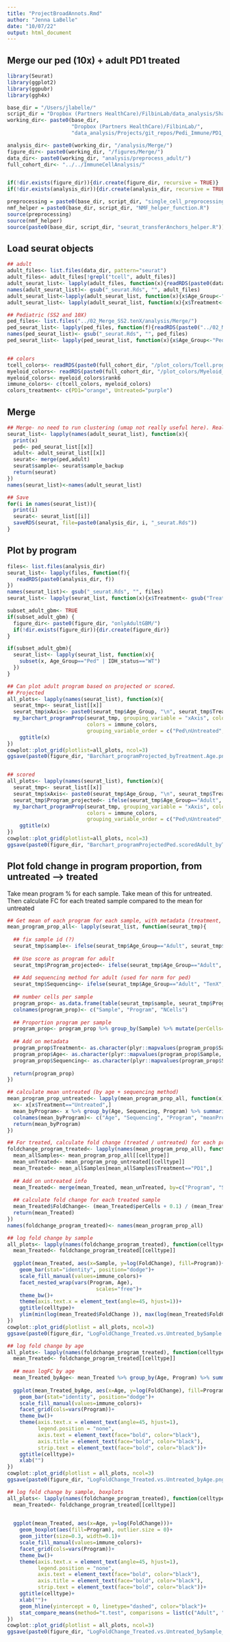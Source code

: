 ```yaml
---
title: "ProjectBroadAnnots.Rmd"
author: "Jenna LaBelle"
date: "10/07/22"
output: html_document
---
```


## Merge our ped (10x) + adult PD1 treated 

```r
library(Seurat) 
library(ggplot2)
library(ggpubr)
library(ggh4x)

base_dir = "/Users/jlabelle/"
script_dir = "Dropbox (Partners HealthCare)/FilbinLab/data_analysis/Shared/Scripts/"
working_dir<- paste0(base_dir, 
                     "Dropbox (Partners HealthCare)/FilbinLab/",
                     "data_analysis/Projects/git_repos/Pedi_Immune/PD1_Treat/03_comparisonToAdult/")

analysis_dir<- paste0(working_dir, "/analysis/Merge/")
figure_dir<- paste0(working_dir, "/figures/Merge/")
data_dir<- paste0(working_dir, "analysis/preprocess_adult/")
full_cohort_dir<- "../../ImmuneCellAnalysis/"


if(!dir.exists(figure_dir)){dir.create(figure_dir, recursive = TRUE)}
if(!dir.exists(analysis_dir)){dir.create(analysis_dir, recursive = TRUE)}

preprocessing = paste0(base_dir, script_dir, "single_cell_preprocessing_helper_functions.R")
nmf_helper = paste0(base_dir, script_dir, "NMF_helper_function.R")
source(preprocessing)
source(nmf_helper)
source(paste0(base_dir, script_dir, "seurat_transferAnchors_helper.R"))

```

## Load seurat objects
```r
## adult
adult_files<- list.files(data_dir, pattern="seurat")
adult_files<- adult_files[!grepl("tcell", adult_files)]
adult_seurat_list<- lapply(adult_files, function(x){readRDS(paste0(data_dir, x))})
names(adult_seurat_list)<- gsub("_seurat.Rds", "", adult_files)
adult_seurat_list<-lapply(adult_seurat_list, function(x){x$Age_Group<-"Adult"; return(x)})
adult_seurat_list<- lapply(adult_seurat_list, function(x){x$Treatment<- gsub("Treated", "PD1", x$Treatment); return(x)})

## Pediatric (SS2 and 10X)
ped_files<- list.files("../02_Merge_SS2.tenX/analysis/Merge/")
ped_seurat_list<- lapply(ped_files, function(f){readRDS(paste0("../02_Merge_SS2.tenX/analysis/Merge/", f))})
names(ped_seurat_list)<- gsub("_seurat.Rds", "", ped_files)
ped_seurat_list<- lapply(ped_seurat_list, function(x){x$Age_Group<-"Ped"; return(x)})


## colors
tcell_colors<- readRDS(paste0(full_cohort_dir, "/plot_colors/Tcell.programs_rank8sharedByunion_reAnnot.Rds"))
myeloid_colors<- readRDS(paste0(full_cohort_dir, "/plot_colors/Myeloid_program_colors.Rds"))
myeloid_colors<- myeloid_colors$rank6
immune_colors<- c(tcell_colors, myeloid_colors)
colors_treatment<- c(PD1="orange", Untreated="purple")

```

## Merge

```r
## Merge- no need to run clustering (umap not really useful here). Really just merging for barchart/heatmap purposes
seurat_list<- lapply(names(adult_seurat_list), function(x){
  print(x)
  ped<- ped_seurat_list[[x]]
  adult<- adult_seurat_list[[x]]
  seurat<- merge(ped,adult)
  seurat$sample<- seurat$sample_backup
  return(seurat)
})
names(seurat_list)<-names(adult_seurat_list)

## Save
for(i in names(seurat_list)){
  print(i)
  seurat<- seurat_list[[i]]
  saveRDS(seurat, file=paste0(analysis_dir, i, "_seurat.Rds"))
}
```


## Plot by program
```r
files<- list.files(analysis_dir)
seurat_list<- lapply(files, function(f){
   readRDS(paste0(analysis_dir, f))
})
names(seurat_list)<- gsub("_seurat.Rds", "", files)
seurat_list<- lapply(seurat_list, function(x){x$Treatment<- gsub("Treated", "PD1", x$Treatment); return(x)})

subset_adult_gbm<- TRUE
if(subset_adult_gbm) {
  figure_dir<- paste0(figure_dir, "onlyAdultGBM/")
  if(!dir.exists(figure_dir)){dir.create(figure_dir)}
}

if(subset_adult_gbm){
  seurat_list<- lapply(seurat_list, function(x){
    subset(x, Age_Group=="Ped" | IDH_status=="WT")
  })
}

## Can plot adult program based on projected or scored.
## Projected
all_plots<- lapply(names(seurat_list), function(x){
  seurat_tmp<- seurat_list[[x]]
  seurat_tmp$xAxis<- paste0(seurat_tmp$Age_Group, "\n", seurat_tmp$Treatment)
  my_barchart_programProp(seurat_tmp, grouping_variable = "xAxis", coloring_variable = "Program_projected",
                          colors = immune_colors, 
                          grouping_variable_order = c("Ped\nUntreated", "Ped\nPD1", "Adult\nUntreated", "Adult\nPD1"))+
    ggtitle(x)
})
cowplot::plot_grid(plotlist=all_plots, ncol=3)
ggsave(paste0(figure_dir, "Barchart_programProjected_byTreatment.Age.png"), width=13, height=3)


## scored
all_plots<- lapply(names(seurat_list), function(x){
  seurat_tmp<- seurat_list[[x]]
  seurat_tmp$xAxis<- paste0(seurat_tmp$Age_Group, "\n", seurat_tmp$Treatment)
  seurat_tmp$Program_projected<- ifelse(seurat_tmp$Age_Group=="Adult", seurat_tmp$MaxScoringProgram, seurat_tmp$Program_projected)
  my_barchart_programProp(seurat_tmp, grouping_variable = "xAxis", coloring_variable = "Program_projected",
                          colors = immune_colors, 
                          grouping_variable_order = c("Ped\nUntreated", "Ped\nPD1", "Adult\nUntreated", "Adult\nPD1"))+
    ggtitle(x)
})
cowplot::plot_grid(plotlist=all_plots, ncol=3)
ggsave(paste0(figure_dir, "Barchart_programProjectedPed.scoredAdult_byTreatment.Age.png"), width=13, height=3)
```

## Plot fold change in program proportion, from untreated --> treated
Take mean program % for each sample. Take mean of this for untreated. Then calculate FC for each treated sample compared to the mean for untreated
```r
## Get mean of each program for each sample, with metadata (treatment, sequencing)
mean_program_prop_all<- lapply(seurat_list, function(seurat_tmp){
  
  ## fix sample id (?)
  seurat_tmp$sample<- ifelse(seurat_tmp$Age_Group=="Adult", seurat_tmp$ID, seurat_tmp$sample)
  
  ## Use score as program for adult
  seurat_tmp$Program_projected<- ifelse(seurat_tmp$Age_Group=="Adult", seurat_tmp$MaxScoringProgram, seurat_tmp$Program_projected)
  
  ## Add sequencing method for adult (used for norm for ped)
  seurat_tmp$Sequencing<- ifelse(seurat_tmp$Age_Group=="Adult", "TenX", seurat_tmp$Sequencing)
  
  ## number cells per sample
  program_prop<- as.data.frame(table(seurat_tmp$sample, seurat_tmp$Program_projected))
  colnames(program_prop)<- c("Sample", "Program", "NCells")
  
  ## Proportion program per sample
  program_prop<- program_prop %>% group_by(Sample) %>% mutate(perCells=NCells/sum(NCells)) %>% as.data.frame()
  
  ## Add on metadata
  program_prop$Treatment<- as.character(plyr::mapvalues(program_prop$Sample, seurat_tmp$sample, seurat_tmp$Treatment, warn_missing = FALSE))
  program_prop$Age<- as.character(plyr::mapvalues(program_prop$Sample, seurat_tmp$sample, seurat_tmp$Age_Group, warn_missing = FALSE))
  program_prop$Sequencing<- as.character(plyr::mapvalues(program_prop$Sample, seurat_tmp$sample, seurat_tmp$Sequencing, warn_missing = FALSE))
  
  return(program_prop)
})

## calculate mean untreated (by age + sequencing method)
mean_program_prop_untreated<- lapply(mean_program_prop_all, function(x){
  x<- x[x$Treatment=="Untreated",]
  mean_byProgram<- x %>% group_by(Age, Sequencing, Program) %>% summarise(meanProgram=mean(perCells)) %>% as.data.frame()
  colnames(mean_byProgram)<- c("Age", "Sequencing", "Program", "meanProportion_untreated")
  return(mean_byProgram)
})

## For treated, calculate fold change (treated / untreated) for each program (by age, sequencing)
foldchange_program_treated<- lapply(names(mean_program_prop_all), function(celltype){
  mean_allSamples<- mean_program_prop_all[[celltype]]
  mean_unTreated<- mean_program_prop_untreated[[celltype]]
  mean_Treated<- mean_allSamples[mean_allSamples$Treatment=="PD1",]
  
  ## Add on untreated info
  mean_Treated<- merge(mean_Treated, mean_unTreated, by=c("Program", "Sequencing", "Age"))
  
  ## calculate fold change for each treated sample
  mean_Treated$FoldChange<- (mean_Treated$perCells + 0.1) / (mean_Treated$meanProportion_untreated + 0.1)
  return(mean_Treated)
})
names(foldchange_program_treated)<- names(mean_program_prop_all)

## log fold change by sample
all_plots<- lapply(names(foldchange_program_treated), function(celltype){
  mean_Treated<- foldchange_program_treated[[celltype]]
  
  ggplot(mean_Treated, aes(x=Sample, y=log(FoldChange), fill=Program))+
    geom_bar(stat="identity", position="dodge")+
    scale_fill_manual(values=immune_colors)+
    facet_nested_wrap(vars(Program, Age), 
                             scales="free")+
    theme_bw()+
    theme(axis.text.x = element_text(angle=45, hjust=1))+
    ggtitle(celltype)+
    ylim(min(log(mean_Treated$FoldChange )), max(log(mean_Treated$FoldChange)))
})
cowplot::plot_grid(plotlist = all_plots, ncol=3)
ggsave(paste0(figure_dir, "LogFoldChange_Treated.vs.Untreated_bySample.png"), width=30, height=8)

## log fold change by age
all_plots<- lapply(names(foldchange_program_treated), function(celltype){
  mean_Treated<- foldchange_program_treated[[celltype]]
  
  ## mean logFC by age
  mean_Treated_byAge<- mean_Treated %>% group_by(Age, Program) %>% summarise(FoldChange=mean(FoldChange)) %>% as.data.frame()
  
  ggplot(mean_Treated_byAge, aes(x=Age, y=log(FoldChange), fill=Program))+
    geom_bar(stat="identity", position="dodge")+
    scale_fill_manual(values=immune_colors)+
    facet_grid(cols=vars(Program))+
    theme_bw()+
    theme(axis.text.x = element_text(angle=45, hjust=1),
          legend.position = "none",
          axis.text = element_text(face="bold", color="black"),
          axis.title = element_text(face="bold", color="black"),
          strip.text = element_text(face="bold", color="black"))+
    ggtitle(celltype)+
    xlab("")
})
cowplot::plot_grid(plotlist = all_plots, ncol=3)
ggsave(paste0(figure_dir, "LogFoldChange_Treated.vs.Untreated_byAge.png"), width=16, height=4)

## log fold change by sample, boxplots
all_plots<- lapply(names(foldchange_program_treated), function(celltype){
  mean_Treated<- foldchange_program_treated[[celltype]]

  
  ggplot(mean_Treated, aes(x=Age, y=log(FoldChange)))+
    geom_boxplot(aes(fill=Program), outlier.size = 0)+
    geom_jitter(size=0.3, width=0.1)+
    scale_fill_manual(values=immune_colors)+
    facet_grid(cols=vars(Program))+
    theme_bw()+
    theme(axis.text.x = element_text(angle=45, hjust=1),
          legend.position = "none",
          axis.text = element_text(face="bold", color="black"),
          axis.title = element_text(face="bold", color="black"),
          strip.text = element_text(face="bold", color="black"))+
    ggtitle(celltype)+
    xlab("")+
    geom_hline(yintercept = 0, linetype="dashed", color="black")+
    stat_compare_means(method="t.test", comparisons = list(c("Adult", "Ped")))
})
cowplot::plot_grid(plotlist = all_plots, ncol=3)
ggsave(paste0(figure_dir, "LogFoldChange_Treated.vs.Untreated_bySample_Boxplot.png"), width=20, height=4)
```

